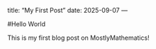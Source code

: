 title: "My First Post"
date: 2025-09-07
---

#Hello World

This is my first blog post on MostlyMathematics!